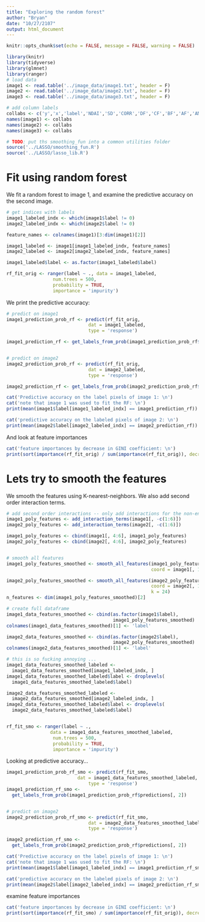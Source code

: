 ```yaml
---
title: "Exploring the random forest"
author: "Bryan"
date: "10/27/2107"
output: html_document
---
```



```r
knitr::opts_chunk$set(echo = FALSE, message = FALSE, warning = FALSE)
```


```r
library(knitr)
library(tidyverse)
library(glmnet)
library(ranger)
# load data
image1 <- read.table('../image_data/image1.txt', header = F)
image2 <- read.table('../image_data/image2.txt', header = F)
image3 <- read.table('../image_data/image3.txt', header = F)

# add column labels
collabs <- c('y','x','label','NDAI','SD','CORR','DF','CF','BF','AF','AN')
names(image1) <- collabs
names(image2) <- collabs
names(image3) <- collabs

```

```r
# TODO: put ths smoothing_fun into a common utilities folder
source('../LASSO/smoothing_fun.R')
source('../LASSO/lasso_lib.R')

```

# Fit using random forest
We fit a random forest to image 1, and examine the predictive accuracy on the second image. 

```r
# get indices with labels
image1_labeled_indx <- which(image1$label != 0)
image2_labeled_indx <- which(image2$label != 0)

feature_names <- colnames(image1)[3:dim(image1)[2]]

image1_labeled <- image1[image1_labeled_indx, feature_names]
image2_labeled <- image2[image2_labeled_indx, feature_names]

image1_labeled$label <- as.factor(image1_labeled$label)

rf_fit_orig <- ranger(label ~ ., data = image1_labeled, 
                 num.trees = 500, 
                 probability = TRUE, 
                 importance = 'impurity')
```

We print the predictive accuracy: 
```r
# predict on image1
image1_prediction_prob_rf <- predict(rf_fit_orig, 
                              dat = image1_labeled, 
                              type = 'response')

image1_prediction_rf <- get_labels_from_prob(image1_prediction_prob_rf$predictions[, 2])


# predict on image2
image2_prediction_prob_rf <- predict(rf_fit_orig, 
                              dat = image2_labeled, 
                              type = 'response')

image2_prediction_rf <- get_labels_from_prob(image2_prediction_prob_rf$predictions[, 2])

cat('Predictive accuracy on the label pixels of image 1: \n')
cat('note that image 1 was used to fit the RF: \n')
print(mean(image1$label[image1_labeled_indx] == image1_prediction_rf))

cat('predictive accuracy on the labeled pixels of image 2: \n')
print(mean(image2$label[image2_labeled_indx] == image2_prediction_rf))

```
And look at feature importances
```r
cat('feature importances by decrease in GINI coefficient: \n')
print(sort(importance(rf_fit_orig) / sum(importance(rf_fit_orig)), decreasing = T))
```


# Lets try to smooth the features
We smooth the features using K-nearest-neighbors. We also add second order interaction terms. 
```r
# add second order interactions -- only add interactions for the non-engineered features
image1_poly_features <- add_interaction_terms(image1[, -c(1:6)])
image2_poly_features <- add_interaction_terms(image2[, -c(1:6)])

image1_poly_features <- cbind(image1[, 4:6], image1_poly_features)
image2_poly_features <- cbind(image2[, 4:6], image2_poly_features)


# smooth all features 
image1_poly_features_smoothed <- smooth_all_features(image1_poly_features, 
                                                     coord = image1[, 1:2])

image2_poly_features_smoothed <- smooth_all_features(image2_poly_features, 
                                                     coord = image2[, 1:2], 
                                                     k = 24)
n_features <- dim(image1_poly_features_smoothed)[2]

# create full dataframe
image1_data_features_smoothed <- cbind(as.factor(image1$label),
                                       image1_poly_features_smoothed)
colnames(image1_data_features_smoothed)[1] <- 'label'

image2_data_features_smoothed <- cbind(as.factor(image2$label),
                                       image2_poly_features_smoothed)
colnames(image2_data_features_smoothed)[1] <- 'label'

# this is so fucking annoying ... 
image1_data_features_smoothed_labeled <-
  image1_data_features_smoothed[image1_labeled_indx, ]
image1_data_features_smoothed_labeled$label <- droplevels(
  image1_data_features_smoothed_labeled$label)

image2_data_features_smoothed_labeled <-
  image2_data_features_smoothed[image2_labeled_indx, ]
image2_data_features_smoothed_labeled$label <- droplevels(
  image2_data_features_smoothed_labeled$label)


rf_fit_smo <- ranger(label ~ ., 
                data = image1_data_features_smoothed_labeled, 
                 num.trees = 500, 
                 probability = TRUE, 
                 importance = 'impurity')

```

Looking at predictive accuracy...
```r
image1_prediction_prob_rf_smo <- predict(rf_fit_smo,  
                          dat = image1_data_features_smoothed_labeled, 
                              type = 'response')
image1_prediction_rf_smo <-
  get_labels_from_prob(image1_prediction_prob_rf$predictions[, 2])


# predict on image2
image2_prediction_prob_rf_smo <- predict(rf_fit_smo, 
                              dat = image2_data_features_smoothed_labeled, 
                              type = 'response')

image2_prediction_rf_smo <-
  get_labels_from_prob(image2_prediction_prob_rf$predictions[, 2])

cat('Predictive accuracy on the label pixels of image 1: \n')
cat('note that image 1 was used to fit the RF: \n')
print(mean(image1$label[image1_labeled_indx] == image1_prediction_rf_smo))

cat('predictive accuracy on the labeled pixels of image 2: \n')
print(mean(image2$label[image2_labeled_indx] == image2_prediction_rf_smo))

```

examine feature importances
```r
cat('feature importances by decrease in GINI coefficient: \n')
print(sort(importance(rf_fit_smo) / sum(importance(rf_fit_orig)), decreasing = T))

```

